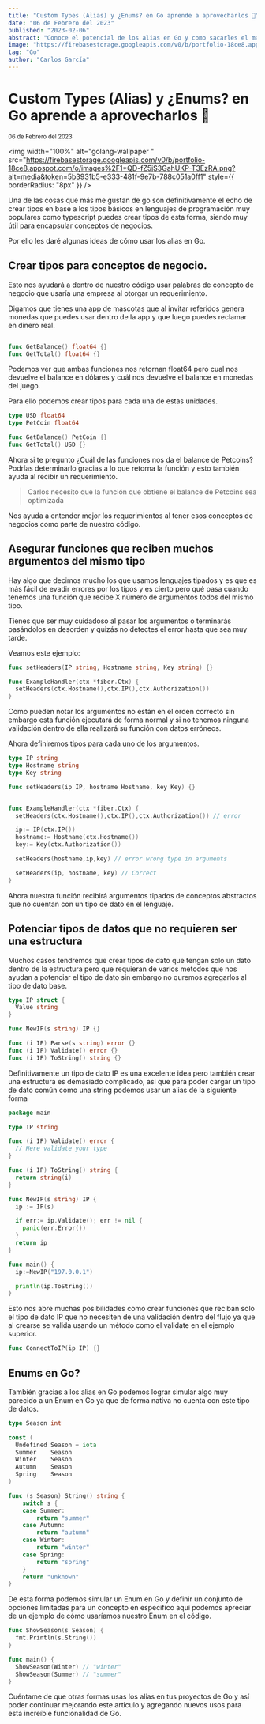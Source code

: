 ```yaml
---
title: "Custom Types (Alias) y ¿Enums? en Go aprende a aprovecharlos 🐹"
date: "06 de Febrero del 2023"
published: "2023-02-06"
abstract: "Conoce el potencial de los alias en Go y como sacarles el mayor provecho en tu día a día."
image: "https://firebasestorage.googleapis.com/v0/b/portfolio-18ce8.appspot.com/o/images%2F1*QD-fZ5jS3GahUKP-T3EzRA.png?alt=media&token=5b3931b5-e333-481f-9e7b-788c051a0ff1"
tag: "Go"
author: "Carlos García"
---
```


# Custom Types (Alias) y ¿Enums? en Go aprende a aprovecharlos 🐹

<small>06 de Febrero del 2023</small>
<EditPost path="enums-en-go" />

<img
  width="100%"
  alt="golang-wallpaper "
  src="https://firebasestorage.googleapis.com/v0/b/portfolio-18ce8.appspot.com/o/images%2F1*QD-fZ5jS3GahUKP-T3EzRA.png?alt=media&token=5b3931b5-e333-481f-9e7b-788c051a0ff1"
  style={{ borderRadius: "8px" }}
/>

Una de las cosas que más me gustan de go son definitivamente el echo de crear tipos en base a los tipos básicos en lenguajes de programación muy populares como typescript puedes crear tipos de esta forma, siendo muy útil para encapsular conceptos de negocios.

Por ello les daré algunas ideas de cómo usar los alias en Go.

## Crear tipos para conceptos de negocio.

Esto nos ayudará a dentro de nuestro código usar palabras de concepto de negocio que usaría una empresa al otorgar un requerimiento.

Digamos que tienes una app de mascotas que al invitar referidos genera monedas que puedes usar dentro de la app y que luego puedes reclamar en dinero real.

```go

func GetBalance() float64 {}
func GetTotal() float64 {}

```

Podemos ver que ambas funciones nos retornan float64 pero cual nos devuelve el balance en dólares y cuál nos devuelve el balance en monedas del juego.

Para ello podemos crear tipos para cada una de estas unidades.

```go
type USD float64
type PetCoin float64

func GetBalance() PetCoin {}
func GetTotal() USD {}

```

Ahora si te pregunto ¿Cuál de las funciones nos da el balance de Petcoins? Podrías determinarlo gracias a lo que retorna la función y esto también ayuda al recibir un requerimiento.

> Carlos necesito que la función que obtiene el balance de Petcoins sea optimizada

Nos ayuda a entender mejor los requerimientos al tener esos conceptos de negocios como parte de nuestro código.

## Asegurar funciones que reciben muchos argumentos del mismo tipo

Hay algo que decimos mucho los que usamos lenguajes tipados y es que es más fácil de evadir errores por los tipos y es cierto pero qué pasa cuando tenemos una función que recibe X número de argumentos todos del mismo tipo.

Tienes que ser muy cuidadoso al pasar los argumentos o terminarás pasándolos en desorden y quizás no detectes el error hasta que sea muy tarde.

Veamos este ejemplo:

```go
func setHeaders(IP string, Hostname string, Key string) {}

func ExampleHandler(ctx *fiber.Ctx) {
  setHeaders(ctx.Hostname(),ctx.IP(),ctx.Authorization())
}

```

Como pueden notar los argumentos no están en el orden correcto sin embargo esta función ejecutará de forma normal y si no tenemos ninguna validación dentro de ella realizará su función con datos erróneos.

Ahora definiremos tipos para cada uno de los argumentos.

```go
type IP string
type Hostname string
type Key string

func setHeaders(ip IP, hostname Hostname, key Key) {}


func ExampleHandler(ctx *fiber.Ctx) {
  setHeaders(ctx.Hostname(),ctx.IP(),ctx.Authorization()) // error

  ip:= IP(ctx.IP())
  hostname:= Hostname(ctx.Hostname())
  key:= Key(ctx.Authorization())

  setHeaders(hostname,ip,key) // error wrong type in arguments

  setHeaders(ip, hostname, key) // Correct
}
```

Ahora nuestra función recibirá argumentos tipados de conceptos abstractos que no cuentan con un tipo de dato en el lenguaje.

## Potenciar tipos de datos que no requieren ser una estructura

Muchos casos tendremos que crear tipos de dato que tengan solo un dato dentro de la estructura pero que requieran de varios metodos que nos ayudan a potenciar el tipo de dato sin embargo no quremos agregarlos al tipo de dato base.

```go
type IP struct {
  Value string
}

func NewIP(s string) IP {}

func (i IP) Parse(s string) error {}
func (i IP) Validate() error {}
func (i IP) ToString() string {}
```

Definitivamente un tipo de dato IP es una excelente idea pero también crear una estructura es demasiado complicado, así que para poder cargar un tipo de dato común como una string podemos usar un alias de la siguiente forma

```go
package main

type IP string

func (i IP) Validate() error {
  // Here validate your type
}

func (i IP) ToString() string {
  return string(i)
}

func NewIP(s string) IP {
  ip := IP(s)

  if err:= ip.Validate(); err != nil {
    panic(err.Error())
  }
  return ip
}

func main() {
  ip:=NewIP("197.0.0.1")

  println(ip.ToString())
}
```

Esto nos abre muchas posibilidades como crear funciones que reciban solo el tipo de dato IP que no necesiten de una validación dentro del flujo ya que al crearse se valida usando un método como el validate en el ejemplo superior.

```go
func ConnectToIP(ip IP) {}
```

## Enums en Go?

También gracias a los alias en Go podemos lograr simular algo muy parecido a un Enum en Go ya que de forma nativa no cuenta con este tipo de datos.

```go
type Season int

const (
  Undefined Season = iota
  Summer    Season
  Winter    Season
  Autumn    Season
  Spring    Season
)

func (s Season) String() string {
	switch s {
	case Summer:
		return "summer"
	case Autumn:
		return "autumn"
	case Winter:
		return "winter"
	case Spring:
		return "spring"
	}
	return "unknown"
}
```

De esta forma podemos simular un Enum en Go y definir un conjunto de opciones limitadas para un concepto en especifico aquí podemos apreciar de un ejemplo de cómo usaríamos nuestro Enum en el código.

```go
func ShowSeason(s Season) {
  fmt.Println(s.String())
}

func main() {
  ShowSeason(Winter) // "winter"
  ShowSeason(Summer) // "summer"
}
```

Cuéntame de que otras formas usas los alias en tus proyectos de Go y así poder continuar mejorando este articulo y agregando nuevos usos para esta increíble funcionalidad de Go.
